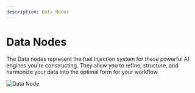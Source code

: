 ---
description: Data Nodes
---

# Data Nodes

The Data nodes represent the fuel injection system for these powerful AI engines you're constructing. They allow you to refine, structure, and harmonize your data into the optimal form for your workflow.

![Data Node](/assets/data-nodes.png)